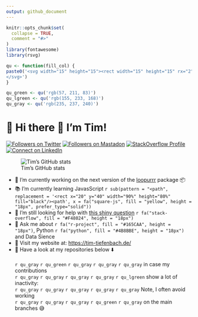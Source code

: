 ```yaml
---
output: github_document
---
```


<!-- README.md is generated from README.Rmd. Please edit that file -->

```r
knitr::opts_chunk$set(
  collapse = TRUE,
  comment = "#>"
)
library(fontawesome)
library(rsvg)

qu <- function(fill_col) {
paste0('<svg width="15" height="15"><rect width="15" height="15" rx="2" style="fill:',fill_col,';" />
</svg>')
}

qu_green <- qu('rgb(57, 211, 83)')
qu_lgreen <- qu('rgb(155, 233, 168)')
qu_gray <- qu('rgb(235, 237, 240)')
```

# 📢 Hi there 👋 I'm Tim!

<!-- badges: start -->

<a href="https://www.twitter.com/timteafan" target="blank"><img src="https://img.shields.io/twitter/follow/timteafan?label=Twitter&amp;style=social" alt="Followers on Twitter"/></a> <a rel="me" href="https://fosstodon.org/@TimTeaFan"><img src="https://img.shields.io/mastodon/follow/109529514106713499?domain=https%3A%2F%2Ffosstodon.org&amp;label=Mastadon%20&amp;style=social" alt="Followers on Mastadon"/></a> <a href="https://stackoverflow.com/users/9349302/timteafan" target="blank"><img src="https://img.shields.io/stackexchange/stackoverflow/r/9349302?label=Reputation&amp;logo=StackOverflow&amp;logoColor=orange&amp;style=social" alt="StackOverflow Profile"/></a> <a href="https://www.linkedin.com/in/timtiefenbach" target="blank"><img src="https://shields.io/badge/Connect-0A66C2?logo=linkedin&amp;logoColor=white" alt="Connect on LinkedIn"/></a>

<!-- badges: end -->

![Tim's GitHub stats](https://github-readme-stats.vercel.app/api?username=timteafan&theme=algolia&show_icons=true)

-   🔨 I'm currently working on the next version of the [loopurrr](https://github.com/TimTeaFan/loopurrr/) package 📦
-   📚 I'm currently learning JavasScript `r sub(pattern = "<path", replacement = '<rect x="20" y="40" width="90%" height="80%" fill="black"/><path', x = fa("square-js", fill = "yellow", height = "18px", prefer_type="solid"))`
-   🤔 I'm still looking for help with [this shiny question](https://stackoverflow.com/questions/59382931/embed-an-external-shiny-app-in-another-vanilla-shiny-app) `r fa("stack-overflow", fill = "#F48024", height = "18px")`
-   💬 Ask me about `r fa("r-project", fill = "#165CAA", height = "18px")`, Python `r fa("python", fill = "#4B8BBE", height = "18px")` and Data Sience
-   🔗 Visit my website at: <https://tim-tiefenbach.de/>
-   📢 Have a look at my repositories below ⬇️<br><br>
`r qu_gray` `r qu_green` `r qu_gray` `r qu_gray` `r qu_gray` in case my contributions<br>
`r qu_gray` `r qu_gray` `r qu_gray` `r qu_gray` `r qu_lgreen` show a lot of inactivity:<br>
`r qu_gray` `r qu_gray` `r qu_gray` `r qu_gray` `r qu_gray` Note, I often avoid working<br>
`r qu_gray` `r qu_gray` `r qu_gray` `r qu_green` `r qu_gray` on the main branches 😅
